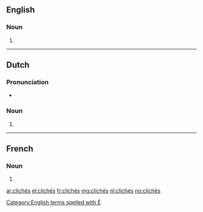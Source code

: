 ==English==

===Noun===
{{head|en|plural}}

# {{plural of|cliché|lang=en}}

[[Category:English terms spelled with É]]

----

==Dutch==

===Pronunciation===
* {{audio|Nl-clichés.ogg|Audio}}

===Noun===
{{head|nl}}

# {{nl-noun form of|pl|cliché}}

----

==French==

===Noun===
{{head|fr|plural}} {{g|m-p}}

# {{plural of|cliché|lang=fr}}

[[ar:clichés]]
[[el:clichés]]
[[fr:clichés]]
[[mg:clichés]]
[[nl:clichés]]
[[no:clichés]]